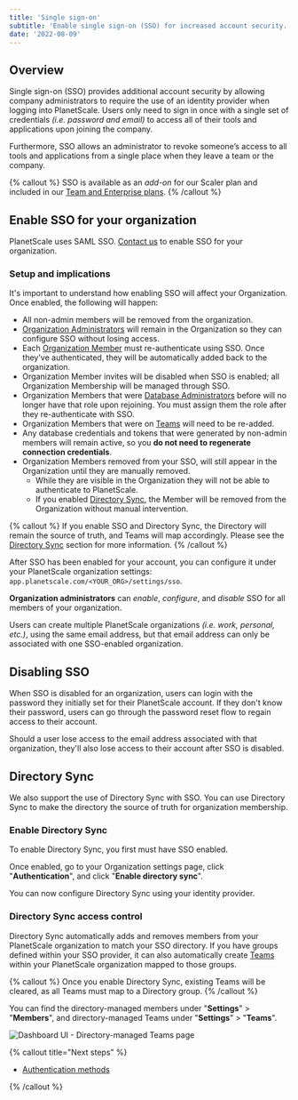 ```yaml
---
title: 'Single sign-on'
subtitle: 'Enable single sign-on (SSO) for increased account security.'
date: '2022-08-09'
---
```


## Overview

Single sign-on (SSO) provides additional account security by allowing company administrators to require the use of an identity provider when logging into PlanetScale. Users only need to sign in once with a single set of credentials _(i.e. password and email)_ to access all of their tools and applications upon joining the company.

Furthermore, SSO allows an administrator to revoke someone’s access to all tools and applications from a single place when they leave a team or the company.

{% callout %}
SSO is available as an _add-on_ for our Scaler plan and included in our
[Team and Enterprise plans](/docs/concepts/billing#planetscale-plans).
{% /callout %}

## Enable SSO for your organization

PlanetScale uses SAML SSO. [Contact us](/contact) to enable SSO for your organization.

### Setup and implications

It's important to understand how enabling SSO will affect your Organization. Once enabled, the following will happen:

- All non-admin members will be removed from the organization.
- [Organization Administrators](/docs/concepts/access-control#organization-administrator) will remain in the Organization so they can configure SSO without losing access.
- Each [Organization Member](https://app.planetscale.com/planetscale/settings/members) must re-authenticate using SSO. Once they've authenticated, they will be automatically added back to the organization.
- Organization Member invites will be disabled when SSO is enabled; all Organization Membership will be managed through SSO.
- Organization Members that were [Database Administrators](/docs/concepts/access-control#database-administrator) before will no longer have that role upon rejoining. You must assign them the role after they re-authenticate with SSO.
- Organization Members that were on [Teams](/docs/concepts/teams) will need to be re-added.
- Any database credentials and tokens that were generated by non-admin members will remain active, so you **do not need to regenerate connection credentials**.
- Organization Members removed from your SSO, will still appear in the Organization until they are manually removed.
  - While they are visible in the Organization they will not be able to authenticate to PlanetScale.
  - If you enabled [Directory Sync](#directory-sync), the Member will be removed from the Organization without manual intervention.

{% callout %}
If you enable SSO and Directory Sync, the Directory will remain the source of truth, and Teams will map accordingly.
Please see the [Directory Sync](#directory-sync) section for more information.
{% /callout %}

After SSO has been enabled for your account, you can configure it under your PlanetScale organization settings: `app.planetscale.com/<YOUR_ORG>/settings/sso`.

**Organization administrators** can _enable_, _configure_, and _disable_ SSO for all members of your organization.

Users can create multiple PlanetScale organizations _(i.e. work, personal, etc.)_, using the same email address, but that email address can only be associated with one SSO-enabled organization.

## Disabling SSO

When SSO is disabled for an organization, users can login with the password they initially set for their PlanetScale account. If they don't know their password, users can go through the password reset flow to regain access to their account.

Should a user lose access to the email address associated with that organization, they'll also lose access to their account after SSO is disabled.

## Directory Sync

We also support the use of Directory Sync with SSO. You can use Directory Sync to make the directory the source of truth for organization membership.

### Enable Directory Sync

To enable Directory Sync, you first must have SSO enabled.

Once enabled, go to your Organization settings page, click "**Authentication**", and click "**Enable directory sync**".

You can now configure Directory Sync using your identity provider.

### Directory Sync access control

Directory Sync automatically adds and removes members from your PlanetScale organization to match your SSO directory. If you have groups defined within your SSO provider, it can also automatically create [Teams](/docs/concepts/teams) within your PlanetScale organization mapped to those groups.

{% callout %}
Once you enable Directory Sync, existing Teams will be cleared, as all Teams must map to a Directory group.
{% /callout %}

You can find the directory-managed members under "**Settings**" > "**Members**", and directory-managed Teams under "**Settings**" > "**Teams**".

![Dashboard UI - Directory-managed Teams page](/docs/concepts/sso/managed.png)

{% callout title="Next steps" %}

- [Authentication methods](/docs/concepts/authentication-methods)

{% /callout %}
